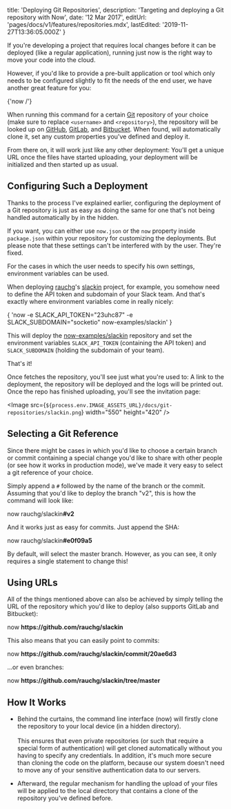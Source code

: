 
  title: 'Deploying Git Repositories',
  description: 'Targeting and deploying a Git repository with Now',
  date: '12 Mar 2017',
  editUrl: 'pages/docs/v1/features/repositories.mdx',
  lastEdited: '2019-11-27T13:36:05.000Z'
}

If you're developing a project that requires local changes before it can be deployed (like a regular application), running just now is the right way to move your code into the cloud.

However, if you'd like to provide a pre-built application or tool which only needs to be configured slightly to fit the needs of the end user, we have another great feature for you:

<TerminalInput>{'now <username>/<repository>'}</TerminalInput>

When running this command for a certain [Git](https://git-scm.com/) repository of your choice (make sure to replace `<username>` and `<repository>`), the repository will be looked up on [GitHub](https://github.com/), [GitLab](https://about.gitlab.com/), and [Bitbucket](https://bitbucket.org/). When found, <Now color="#000" /> will automatically clone it, set any custom properties you've defined and deploy it.

From there on, it will work just like any other deployment: You'll get a unique URL once the files have started uploading, your deployment will be initialized and then started up as usual.

## Configuring Such a Deployment

Thanks to the process I've explained earlier, configuring the deployment of a Git repository is just as easy as doing the same for one that's not being handled automatically by <Now color="#000" /> in the hidden.

If you want, you can either use `now.json` or the `now` property inside `package.json` within your repository for customizing the deployments. But please note that these settings can't be interfered with by the user. They're fixed.

For the cases in which the user needs to specify his own settings, <Link href="/docs/features/env-and-secrets">environment variables</Link> can be used.

When deploying [rauchg](https://twitter.com/rauchg)'s [slackin](https://github.com/now-examples/slackin) project, for example, you somehow need to define the API token and subdomain of your Slack team. And that's exactly where <Link href="/docs/features/env-and-secrets">environment variables</Link> come in really nicely:

<TerminalInput>
  {
    'now -e SLACK_API_TOKEN="23uhc87" -e SLACK_SUBDOMAIN="socketio" now-examples/slackin'
  }
</TerminalInput>

This will deploy the [now-examples/slackin](https://github.com/now-examples/slackin) repository and set the environment variables `SLACK_API_TOKEN` (containing the API token) and `SLACK_SUBDOMAIN` (holding the subdomain of your team).

That's it!

Once <Now color="#000" /> fetches the repository, you'll see just what you're used to: A link to the deployment, the repository will be deployed and the logs will be printed out. Once the repo has finished uploading, you'll see the invitation page:

<Image
  src={`${process.env.IMAGE_ASSETS_URL}/docs/git-repositories/slackin.png`}
  width="550"
  height="420"
/>

## Selecting a Git Reference

Since there might be cases in which you'd like to choose a certain branch or commit containing a special change you'd like to share with other people (or see how it works in production mode), we've made it very easy to select a git reference of your choice.

Simply append a `#` followed by the name of the branch or the commit. Assuming that you'd like to deploy the branch "v2", this is how the command will look like:

<TerminalInput>
  now rauchg/slackin<b>#v2</b>
</TerminalInput>

And it works just as easy for commits. Just append the SHA:

<TerminalInput>
  now rauchg/slackin<b>#e0f09a5</b>
</TerminalInput>

By default, <Now color="#000" /> will select the master branch. However, as you can see, it only requires a single statement to change this!

## Using URLs

All of the things mentioned above can also be achieved by simply telling <Now color="#000" /> the URL of the repository which you'd like to deploy (also supports GitLab and Bitbucket):

<TerminalInput>
  now <b>https://github.com/rauchg/slackin</b>
</TerminalInput>

This also means that you can easily point to commits:

<TerminalInput>
  now <b>https://github.com/rauchg/slackin/commit/20ae6d3</b>
</TerminalInput>

...or even branches:

<TerminalInput>
  now <b>https://github.com/rauchg/slackin/tree/master</b>
</TerminalInput>

## How It Works

- Behind the curtains, the command line interface (now) will firstly clone the repository to your local device (in a hidden directory).<br/><br/>
  This ensures that even private repositories (or such that require a special form of authentication) will get cloned automatically without you having to specify any credentials. In addition, it's much more secure than cloning the code on the platform, because our system doesn't need to move any of your sensitive authentication data to our servers.

- Afterward, the regular mechanism for handling the upload of your files will be applied to the local directory that contains a clone of the repository you've defined before.

